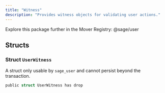 ```yaml
---
title: "Witness"
description: "Provides witness objects for validating user actions."
---
```


<Tip>
  Explore this package further in the Mover Registry: @sage/user
</Tip>

## Structs

### Struct `UserWitness`

A struct only usable by `sage_user` and cannot persist beyond the transaction.

```rust
public struct UserWitness has drop
```

<Expandable title="Fields">
  
</Expandable>